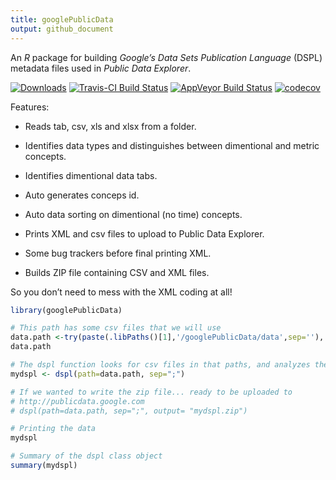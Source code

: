 ```yaml
---
title: googlePublicData
output: github_document
---
```


An *R* package for building *Google's* _Data Sets Publication Language_ (DSPL) metadata files used in *Public Data Explorer*.

[![Downloads](http://cranlogs.r-pkg.org/badges/googlePublicData?color=brightgreen)](http://cran.rstudio.com/package=googlePublicData)
[![Travis-CI Build Status](https://travis-ci.org/gvegayon/googlePublicData.svg?branch=master)](https://travis-ci.org/gvegayon/googlePublicData)
[![AppVeyor Build Status](https://ci.appveyor.com/api/projects/status/github/gvegayon/googlePublicData?branch=master&svg=true)](https://ci.appveyor.com/project/gvegayon/googlePublicData)
[![codecov](https://codecov.io/gh/gvegayon/googlePublicData/branch/master/graph/badge.svg)](https://codecov.io/gh/gvegayon/googlePublicData)

Features:

*   Reads tab, csv, xls and xlsx from a folder.

*   Identifies data types and distinguishes between dimentional and metric concepts.

*   Identifies dimentional data tabs.

*   Auto generates conceps id.

*   Auto data sorting on dimentional (no time) concepts.

*   Prints XML and csv files to upload to Public Data Explorer.

*   Some bug trackers before final printing XML.

*   Builds ZIP file containing CSV and XML files.


So you don't need to mess with the XML coding at all!

```r
library(googlePublicData)

# This path has some csv files that we will use
data.path <-try(paste(.libPaths()[1],'/googlePublicData/data',sep=''), silent=T)
data.path

# The dspl function looks for csv files in that paths, and analyzes them
mydspl <- dspl(path=data.path, sep=";")

# If we wanted to write the zip file... ready to be uploaded to
# http://publicdata.google.com
# dspl(path=data.path, sep=";", output= "mydspl.zip")

# Printing the data
mydspl

# Summary of the dspl class object
summary(mydspl)
```

